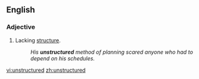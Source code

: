 ==English==

===Adjective===
{{en-adj}}

# Lacking [[structure]].
#:''His '''unstructured''' method of planning scared anyone who had to depend on his schedules.''

[[vi:unstructured]]
[[zh:unstructured]]